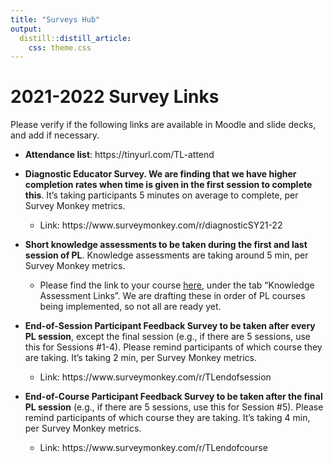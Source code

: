 ```yaml
---
title: "Surveys Hub"
output: 
  distill::distill_article:
    css: theme.css
---
```


# 2021-2022 Survey Links


Please verify if the following links are available in Moodle and slide decks, and add if necessary.


* <strong>Attendance list</strong>: https://tinyurl.com/TL-attend


* <strong>Diagnostic Educator Survey. We are finding that we have higher completion rates when time is given in the first session to complete this</strong>. It's taking participants 5 minutes on average to complete, per Survey Monkey metrics.
  + Link: https://www.surveymonkey.com/r/diagnosticSY21-22


* <strong>Short knowledge assessments to be taken during the first and last session of PL</strong>. Knowledge assessments are taking around 5 min, per Survey Monkey metrics.
  + Please find the link to your course [here](https://docs.google.com/spreadsheets/d/1cELGsuEjXsb1e5oRdtdYof-Ul7jfdBXMOTYbIYd7nS4/edit?usp=sharing), under the tab “Knowledge Assessment Links”. We are drafting these in order of PL courses being implemented, so not all are ready yet. 


* <strong>End-of-Session Participant Feedback Survey to be taken after every PL session</strong>, except the final session (e.g., if there are 5 sessions, use this for Sessions #1-4). Please remind participants of which course they are taking. It's taking 2 min, per Survey Monkey metrics.
  + Link: https://www.surveymonkey.com/r/TLendofsession


* <strong>End-of-Course Participant Feedback Survey to be taken after the final PL session</strong> (e.g., if there are 5 sessions, use this for Session #5). Please remind participants of which course they are taking. It's taking 4 min, per Survey Monkey metrics.
  + Link: https://www.surveymonkey.com/r/TLendofcourse